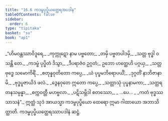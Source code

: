 ```yaml
---
title: "16.6 ကဒမ္ဗပုပ္ဖိယတ္ထေရအပဒါန"
tableOfContents: false
sidebar:
  order: 6
type: "tipitaka"
basket: "su"
book: "ap1"
---
```



<DynamicBreadcrumb />

<Division number="30" book="ap1" e="ch" v="20" p="197">

<Paragraph number="2392" type="verses" book="ap1">
_“ဟိမဝန္တဿာဝိဒူရေ,_  
_ကုက္ကုဋော နာမ ပဗ္ဗတော;_  
_တမှိ ပဗ္ဗတပါဒမှိ,_  
_သတ္တ ဗုဒ္ဓါ ဝသန္တိ တေ._  

</Paragraph>

</Division>
<Division number="31" book="ap1" e="ch" v="20" p="197">

<Paragraph number="2393" type="verses" book="ap1">
_ကဒမ္ဗံ ပုပ္ဖိတံ ဒိသွာ,_  
_ဒီပရာဇံဝ ဥဂ္ဂတံ;_  
ဥဘော ဟတ္ထေဟိ ပဂ္ဂယှ,_  
_သတ္တ ဗုဒ္ဓေ သမောကိရိံ._  

</Paragraph>

</Division>
<Division number="32" book="ap1" e="ch" v="20" p="197">

<Paragraph number="2394" type="verses" book="ap1">
_စတုန္နဝုတိတော ကပ္ပေ,_  
_ယံ ပုပ္ဖမဘိရောပယိံ;_  
_ဒုဂ္ဂတိံ နာဘိဇာနာမိ,_  
_ဗုဒ္ဓပူဇာယိဒံ ဖလံ._  

</Paragraph>

</Division>
<Division number="33" book="ap1" e="ch" v="20" p="197">

<Paragraph number="2395" type="verses" book="ap1">
_ဒွေနဝုတေ ဣတော ကပ္ပေ,_  
_သတ္တာသုံ ပုပ္ဖနာမကာ;_  
_သတ္တရတနသမ္ပန္နာ,_  
_စက္ကဝတ္တီ မဟဗ္ဗလာ._  

</Paragraph>

</Division>
<Division number="34" book="ap1" e="ch" v="20" p="197">

<Paragraph number="2396" type="verses" book="ap1">
_ပဋိသမ္ဘိဒါ စတဿော,_  
_ …ပေ… _  
_ကတံ ဗုဒ္ဓဿ သာသနံ”._  

</Paragraph>

<Paragraph number="2397" book="ap1">
ဣတ္ထံ သုဒံ အာယသ္မာ ကဒမ္ဗပုပ္ဖိယော ထေရော ဣမာ ဂါထာယော အဘာသိတ္ထာတိ.

</Paragraph>
</Division>

<Paragraph number="2398" type="center" book="ap1">
ကဒမ္ဗပုပ္ဖိယတ္ထေရဿာပဒါနံ ဆဋ္ဌံ.
</Paragraph>